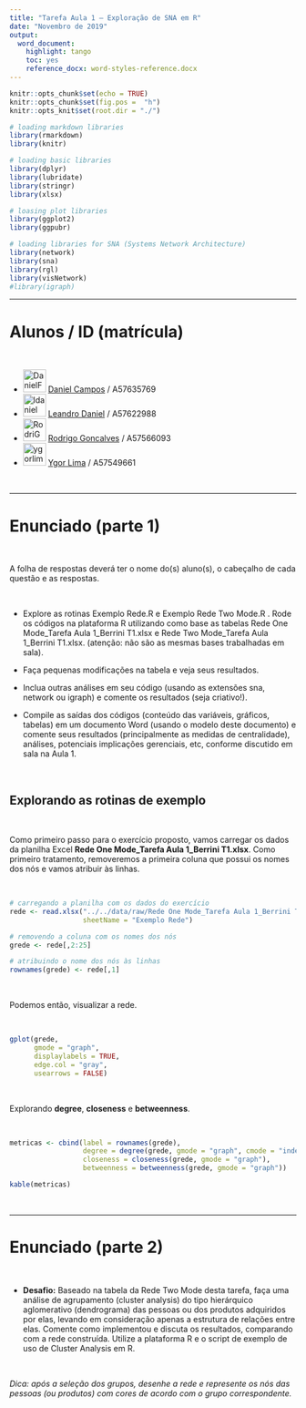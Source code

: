 ```yaml
---
title: "Tarefa Aula 1 – Exploração de SNA em R"
date: "Novembro de 2019"
output: 
  word_document: 
    highlight: tango
    toc: yes
    reference_docx: word-styles-reference.docx
---
```


```r
knitr::opts_chunk$set(echo = TRUE)
knitr::opts_chunk$set(fig.pos =  "h")
knitr::opts_knit$set(root.dir = "./")

# loading markdown libraries
library(rmarkdown)
library(knitr)

# loading basic libraries
library(dplyr)
library(lubridate)
library(stringr)
library(xlsx)

# loasing plot libraries
library(ggplot2)
library(ggpubr)

# loading libraries for SNA (Systems Network Architecture)
library(network)
library(sna)
library(rgl)
library(visNetwork)
#library(igraph)
```

*******************************************************************************

# Alunos / ID (matrícula)

\  

- <a href="https://github.com/DanielFCampos"><img src="https://avatars2.githubusercontent.com/u/31582602?s=460&v=4" title="DanielFCampos" width="40" height="40"></a> [Daniel Campos](mailto:daniel.ferraz.campos@gmail.com) / A57635769
- <a href="https://github.com/ldaniel"><img src="https://avatars2.githubusercontent.com/u/205534?s=460&v=4" title="ldaniel" width="40" height="40"></a>  [Leandro Daniel](mailto:contato@leandrodaniel.com) / A57622988
- <a href="https://github.com/RodriGonca"><img src="https://avatars2.githubusercontent.com/u/50252438?s=460&v=4" title="RodriGonca" width="40" height="40"></a> [Rodrigo Goncalves](mailto:rodrigo.goncalves@me.com) / A57566093
- <a href="https://github.com/ygorlima1"><img src="https://avatars2.githubusercontent.com/u/52429828?s=460&v=4" title="ygorlima1" width="40" height="40"></a>  [Ygor Lima](mailto:ygor_redesocial@hotmail.com) / A57549661

\  

*******************************************************************************

# Enunciado (parte 1)

\  

A folha de respostas deverá ter o nome do(s) aluno(s), o cabeçalho de cada questão e as respostas.

\  

- Explore as rotinas Exemplo Rede.R e Exemplo Rede Two Mode.R . Rode os códigos na plataforma R utilizando como base as tabelas Rede One Mode_Tarefa Aula 1_Berrini T1.xlsx e Rede Two Mode_Tarefa Aula 1_Berrini T1.xlsx. (atenção: não são as mesmas bases trabalhadas em sala). 

- Faça pequenas modificações na tabela e veja seus resultados.

- Inclua outras análises em seu código (usando as extensões sna, network ou igraph) e comente os resultados (seja criativo!).

- Compile as saídas dos códigos (conteúdo das variáveis, gráficos, tabelas) em um documento Word (usando o modelo deste documento) e comente seus resultados (principalmente as medidas de centralidade), análises, potenciais implicações gerenciais, etc, conforme discutido em sala na Aula 1.

\  

## Explorando as rotinas de exemplo

\  

Como primeiro passo para o exercício proposto, vamos carregar os dados da planilha Excel **Rede One Mode_Tarefa Aula 1_Berrini T1.xlsx**. Como primeiro tratamento, removeremos a primeira coluna que possui os nomes dos nós e vamos atribuir às linhas.

\  

```r

# carregando a planilha com os dados do exercício
rede <- read.xlsx("../../data/raw/Rede One Mode_Tarefa Aula 1_Berrini T1.xlsx", 
                  sheetName = "Exemplo Rede")

# removendo a coluna com os nomes dos nós
grede <- rede[,2:25]

# atribuindo o nome dos nós às linhas
rownames(grede) <- rede[,1]

```


\  

Podemos então, visualizar a rede.

\  

```r

gplot(grede, 
      gmode = "graph", 
      displaylabels = TRUE, 
      edge.col = "gray", 
      usearrows = FALSE)

```

\  

Explorando **degree**, **closeness** e **betweenness**.

\  

```r

metricas <- cbind(label = rownames(grede),
                  degree = degree(grede, gmode = "graph", cmode = "indegree"),
                  closeness = closeness(grede, gmode = "graph"),
                  betweenness = betweenness(grede, gmode = "graph"))

kable(metricas)

```

\  

*******************************************************************************

# Enunciado (parte 2)

\  

- **Desafio:** Baseado na tabela da Rede Two Mode desta tarefa, faça uma análise de agrupamento (cluster analysis) do tipo hierárquico aglomerativo (dendrograma) das pessoas ou dos produtos adquiridos por elas, levando em consideração apenas a estrutura de relações entre elas. Comente como implementou e discuta os resultados, comparando com a rede construída. Utilize a plataforma R e o script de exemplo de uso de Cluster Analysis em R.

\  

*Dica: após a seleção dos grupos, desenhe a rede e represente os nós das pessoas (ou produtos) com cores de acordo com o grupo correspondente.*